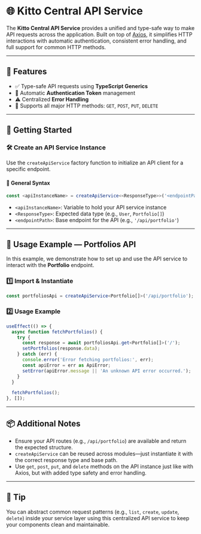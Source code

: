 # 🌐 Kitto Central API Service

The **Kitto Central API Service** provides a unified and type-safe way to make API requests across the application. Built on top of [Axios](https://axios-http.com/), it simplifies HTTP interactions with automatic authentication, consistent error handling, and full support for common HTTP methods.

---

## 🚀 Features

- ✅ Type-safe API requests using **TypeScript Generics**
- 🔐 Automatic **Authentication Token** management
- ⚠️ Centralized **Error Handling**
- 📡 Supports all major HTTP methods: `GET`, `POST`, `PUT`, `DELETE`

---

## 🧩 Getting Started

### 🛠 Create an API Service Instance

Use the `createApiService` factory function to initialize an API client for a specific endpoint.

#### 🧪 General Syntax

```ts
const <apiInstanceName> = createApiService<<ResponseType>>('<endpointPath>');
```

- `<apiInstanceName>`: Variable to hold your API service instance
- `<ResponseType>`: Expected data type (e.g., `User`, `Portfolio[]`)
- `<endpointPath>`: Base endpoint for the API (e.g., `'/api/portfolio'`)

---

## 📘 Usage Example — Portfolios API

In this example, we demonstrate how to set up and use the API service to interact with the **Portfolio** endpoint.

### 1️⃣ Import & Instantiate

```ts
const portfoliosApi = createApiService<Portfolio[]>('/api/portfolio');
```

### 2️⃣ Usage Example

```ts
useEffect(() => {
  async function fetchPortfolios() {
    try {
      const response = await portfoliosApi.get<Portfolio[]>('/');
      setPortfolios(response.data);
    } catch (err) {
      console.error('Error fetching portfolios:', err);
      const apiError = err as ApiError;
      setError(apiError.message || 'An unknown API error occurred.');
    }
  }

  fetchPortfolios();
}, []);
```

---

## 📦 Additional Notes

- Ensure your API routes (e.g., `/api/portfolio`) are available and return the expected structure.
- `createApiService` can be reused across modules—just instantiate it with the correct response type and base path.
- Use `get`, `post`, `put`, and `delete` methods on the API instance just like with Axios, but with added type safety and error handling.

---

## 🧠 Tip

You can abstract common request patterns (e.g., `list`, `create`, `update`, `delete`) inside your service layer using this centralized API service to keep your components clean and maintainable.
